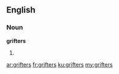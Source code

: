 ==English==
===Noun===
'''grifters'''
# {{plural of|grifter}}

[[ar:grifters]]
[[fr:grifters]]
[[ku:grifters]]
[[my:grifters]]
